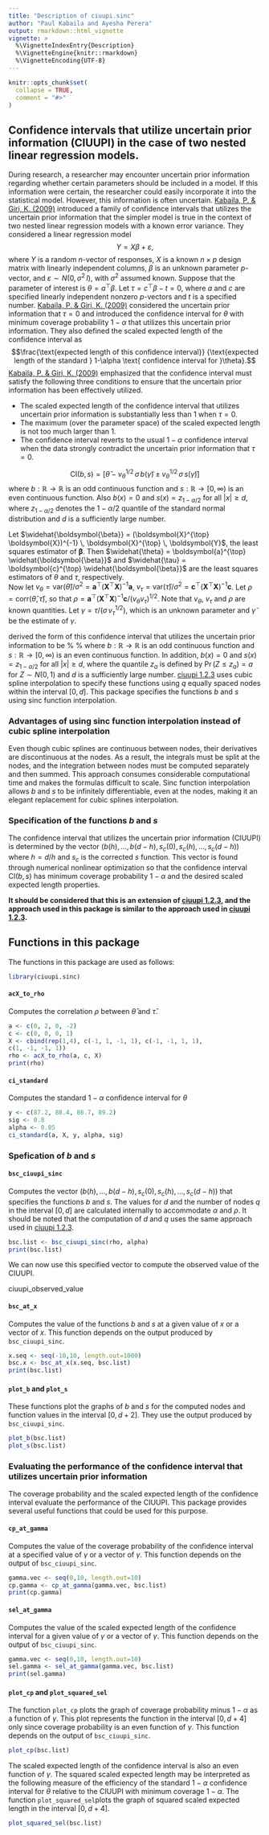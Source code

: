 ```yaml
---
title: "Description of ciuupi.sinc"
author: "Paul Kabaila and Ayesha Perera"
output: rmarkdown::html_vignette
vignette: >
  %\VignetteIndexEntry{Description}
  %\VignetteEngine{knitr::rmarkdown}
  %\VignetteEncoding{UTF-8}
---
```


```r
knitr::opts_chunk$set(
  collapse = TRUE,
  comment = "#>"
)
```

## Confidence intervals that utilize uncertain prior information (CIUUPI) in the case of two nested linear regression models.
During research, a researcher may encounter uncertain prior information regarding whether certain parameters should be included in a model. If this information were certain, the researcher could easily incorporate it into the statistical model. However, this information is often uncertain. [Kabaila, P. & Giri, K. (2009)](https://doi.org/10.1016/j.jspi.2009.03.018) introduced a family of confidence intervals that utilizes the uncertain prior information that the simpler model is true in the context of two nested linear regression models with a known error variance. They considered a linear regression model
$$Y = X \beta + \varepsilon,$$ 
where $Y$ is a random $n$-vector of responses, $X$ is a known $n \times p$ design matrix with linearly independent columns, $\beta$ is an unknown parameter $p$-vector, and  $\varepsilon \sim N(0, \, \sigma^2 \, I)$, with $\sigma^2$ assumed known. Suppose that the parameter of interest is $\theta = a^{\top} \beta$. Let $\tau = c^{\top} \beta - t = 0$, where $a$ and $c$ are specified linearly independent nonzero $p$-vectors and $t$ is a specified number. [Kabaila, P. & Giri, K. (2009)](https://doi.org/10.1016/j.jspi.2009.03.018) considered the uncertain prior information that $\tau = 0$ and introduced the confidence interval for $\theta$ with minimum coverage probability $1 - \alpha$ that utilizes this uncertain prior information. They also defined the scaled expected length of the confidence interval as 
$$\frac{\text{expected length of this confidence interval}} {\text{expected length of the standard } 1-\alpha \text{ confidence interval for }\theta}.$$
[Kabaila, P. & Giri, K. (2009)](https://doi.org/10.1016/j.jspi.2009.03.018) emphasized that the confidence interval must satisfy the following three conditions to ensure that the uncertain prior information has been effectively utilized. 

* The scaled expected length of the confidence interval that utilizes uncertain prior information is substantially less than 1 when $\tau =0$. 
* The maximum (over the parameter space) of the scaled expected length is not too much larger than 1. 
* The confidence interval reverts to the usual $1 - \alpha$ confidence interval when the data strongly contradict the uncertain prior information that $\tau = 0$. 

$$\text{CI}(b,s) = \Big [ \widehat{\theta} - v_{\theta}^{1/2} \, \sigma \, b(\widetilde{\gamma}) \pm v_{\theta}^{1/2} \, \sigma \,s(\widetilde{\gamma}) \Big]$$
where $b: \mathbb{R} \rightarrow \mathbb{R}$ is an odd continuous function and $s: \mathbb{R} \rightarrow [0, \infty)$ is an even continuous function. Also $b(x)=0$ and $s(x)= z_{1-\alpha/2}$ for all $|x| \ge d$, where $z_{1-\alpha/2}$ denotes the $1 - \alpha/2$ quantile of the standard normal distribution and $d$ is a sufficiently large number. 

Let $\widehat{\boldsymbol{\beta}} = (\boldsymbol{X}^{\top} \boldsymbol{X})^{-1} \, \boldsymbol{X}^{\top} \, \boldsymbol{Y}$, the least squares estimator of $\boldsymbol{\beta}$. Then $\widehat{\theta} = \boldsymbol{a}^{\top} \widehat{\boldsymbol{\beta}}$ and $\widehat{\tau} = \boldsymbol{c}^{\top} \widehat{\boldsymbol{\beta}}$ are the least squares estimators of $\theta$ and $\tau$, respectively.  
Now let 
$v_{\theta} = \text{var}(\widehat{\theta}) / \sigma^2
= \boldsymbol{a}^{\top}(\boldsymbol{X}^{\top}\boldsymbol{X})^{-1}\boldsymbol{a}$,
$v_{\tau} = \text{var}(\widehat{\tau}) / \sigma^2 = \boldsymbol{c}^{\top}(\boldsymbol{X}^{\top} \boldsymbol{X})^{-1} \boldsymbol{c}$.
Let $\rho = \text{corr}(\widehat{\theta}, \widehat{\tau})$, so that  $\rho 
= \boldsymbol{a}^{\top}(\boldsymbol{X}^{\top}\boldsymbol{X})^{-1}\boldsymbol{c} \big / (v_{\theta} v_{\tau} )^{1/2}$. Note that $v_{\theta}$, $v_{\tau}$ and $\rho$ are known quantities. 
Let $\gamma = \tau \big/ \big(\sigma \, v_{\tau}^{1/2} \big)$, which is an unknown parameter and $\widetilde{\gamma}$ be the estimate of $\gamma$. 

\cite{KabailaGiri2009JSPI} derived the form of this confidence interval that utilizes the uncertain prior information to be 
%
\begin{equation*}
	\text{CI}(b,s) = \Big [ \widehat{\theta}
	- v_{\theta}^{1/2} \, \sigma \, b(\widetilde{\gamma}) 
	\pm 
	v_{\theta}^{1/2} \, \sigma \,
	s(\widetilde{\gamma}) \Big].
\end{equation*}
%
where $b: \mathbb{R} \rightarrow \mathbb{R}$ is an odd continuous 
function and $s: \mathbb{R} \rightarrow [0, \infty)$ is an even continuous function. 
In addition, $b(x) = 0$ and $s(x) = z_{1 - \alpha/2}$ for all $|x| \ge d$, where 
the quantile $z_a$ is defined by $\Pr(Z \le z_a) = a$ for $Z \sim N(0,1)$ and 
$d$ is a sufficiently large number. 
[ciuupi 1.2.3](https://cran.r-project.org/package=ciuupi) uses cubic spline 
interpolation to specify these functions using $q$ equally spaced nodes within 
the interval $[0,d]$. This package specifies the functions $b$ and $s$  
using sinc function interpolation.

### Advantages of using sinc function interpolation instead of cubic spline interpolation
Even though cubic splines are continuous between nodes, their derivatives are discontinuous at the nodes. As a result, the integrals must be split at the nodes, and the integration between nodes must be computed separately and then summed. This approach consumes considerable computational time and makes the formulas difficult to scale. Sinc function interpolation allows $b$ and $s$ to be infinitely differentiable, even at the nodes, making it an elegant replacement for cubic splines interpolation.

### Specification of the functions $b$ and $s$
The confidence interval that utilizes the uncertain prior information (CIUUPI)  is determined by the vector $\big(b(h), \dots, b(d-h), s_c(0), s_c(h), \dots, s_c(d-h)\big)$ where $h=d/h$ and $s_c$ is the corrected $s$ function. This vector is found through numerical nonlinear optimization so that the confidence interval $\text{CI}(b,s)$ has minimum coverage probability $1-\alpha$ and the desired scaled expected length properties. 

**It should be considered that this is an extension of [ciuupi 1.2.3](https://cran.r-project.org/package=ciuupi), and the approach used in this package is similar to the approach used in [ciuupi 1.2.3](https://cran.r-project.org/package=ciuupi). **

## Functions in this package
The functions in this package are used as follows:
```r
library(ciuupi.sinc)
```

#### `acX_to_rho`
Computes the correlation $\rho$ between $\widehat{\theta}$ and $\widehat{\tau}$.
```r
a <- c(0, 2, 0, -2)
c <- c(0, 0, 0, 1)
X <- cbind(rep(1,4), c(-1, 1, -1, 1), c(-1, -1, 1, 1),
c(1, -1, -1, 1))
rho <- acX_to_rho(a, c, X)
print(rho)
```

#### `ci_standard`
Computes the standard $1-\alpha$ confidence interval for $\theta$
```r
y <- c(87.2, 88.4, 86.7, 89.2)
sig <- 0.8
alpha <- 0.05
ci_standard(a, X, y, alpha, sig)
```

### Spefication of $b$ and $s$
#### `bsc_ciuupi_sinc`
Computes the vector $\big(b(h), \dots, b(d-h), s_c(0), s_c(h), \dots, s_c(d-h)\big)$ that specifies the functions $b$ and $s$. The values for $d$ and the number of nodes $q$ in the interval $[0,d]$ are calculated internally to accommodate $\alpha$ and $\rho$. It should be noted that the computation of $d$ and $q$ uses the same approach used in [ciuupi 1.2.3](https://cran.r-project.org/package=ciuupi).
```r
bsc.list <- bsc_ciuupi_sinc(rho, alpha)
print(bsc.list)
```

We can now use this specified vector to compute the observed value of the CIUUPI.

ciuupi_observed_value

#### `bsc_at_x`
Computes the value of the functions $b$ and $s$ at a given value of $x$ or a vector of $x$.
This function depends on the output produced by `bsc_ciuupi_sinc`.
```r
x.seq <- seq(-10,10, length.out=1000)
bsc.x <- bsc_at_x(x.seq, bsc.list)
print(bsc.list)
```

#### `plot_b` and `plot_s`
These functions plot the graphs of $b$ and $s$ for the computed nodes and function values in the interval $[0,d+2]$. They use the output produced by `bsc_ciuupi_sinc`.
```r
plot_b(bsc.list)
plot_s(bsc.list)
```


### Evaluating the performance of the confidence interval that utilizes uncertain prior information

The coverage probability and the scaled expected length of the confidence interval evaluate the performance of the CIUUPI. This package provides several useful functions that could be used for this purpose. 

#### `cp_at_gamma`
Computes the value of the coverage probability of the confidence interval at a specified value of $\gamma$ or a vector of $\gamma$. This function depends on the output of `bsc_ciuupi_sinc`.
```r
gamma.vec <- seq(0,10, length.out=10)
cp.gamma <- cp_at_gamma(gamma.vec, bsc.list)
print(cp.gamma)
```

#### `sel_at_gamma`
Computes the value of the scaled expected length of the confidence interval for a given value of $\gamma$ or a vector of $\gamma$. This function depends on the output of `bsc_ciuupi_sinc`.

```r
gamma.vec <- seq(0,10, length.out=10)
sel.gamma <- sel_at_gamma(gamma.vec, bsc.list)
print(sel.gamma)
```

#### `plot_cp` and `plot_squared_sel`
The function `plot_cp` plots the graph of coverage probability minus $1-\alpha$ as a function of $\gamma$. This plot represents the function in the interval $[0, d+4]$ only since coverage probability is an even function of $\gamma$. This function depends on the output of `bsc_ciuupi_sinc`.
```r
plot_cp(bsc.list)
```
The scaled expected length of the confidence interval is also an even function of $\gamma$. The squared scaled expected length may be interpreted as the following measure of the efficiency of the standard $1-\alpha$ confidence interval for $\theta$ relative to the CIUUPI with minimum coverage $1-\alpha$. The function  `plot_squared_sel`plots the graph of squared scaled expected length in the interval $[0,d+4]$.
```r
plot_squared_sel(bsc.list)
```

